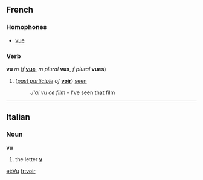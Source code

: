 ==French==
===Homophones===
*[[vue]]

===Verb===
'''vu''' ''m'' (''f'' '''[[vue]]''', ''m plural'' '''vus''', ''f plural'' '''vues''')

#(''[[past participle]] of'' '''[[voir]]''') [[seen]]
#:''J'ai vu ce film'' - I've seen that film

----

==Italian==
===Noun===
'''vu'''

# the letter '''[[v]]'''

[[et:Vu]]
[[fr:voir]]